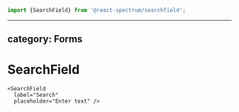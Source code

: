 <!-- Copyright 2020 Adobe. All rights reserved.
This file is licensed to you under the Apache License, Version 2.0 (the "License");
you may not use this file except in compliance with the License. You may obtain a copy
of the License at http://www.apache.org/licenses/LICENSE-2.0
Unless required by applicable law or agreed to in writing, software distributed under
the License is distributed on an "AS IS" BASIS, WITHOUT WARRANTIES OR REPRESENTATIONS
OF ANY KIND, either express or implied. See the License for the specific language
governing permissions and limitations under the License. -->


```jsx import
import {SearchField} from '@react-spectrum/searchfield';
```

---
category: Forms
---

# SearchField

```tsx snippet
<SearchField
  label="Search"
  placeholder="Enter text" />
```
